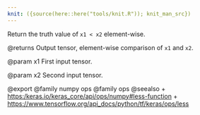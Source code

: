 ```yaml
---
knit: ({source(here::here("tools/knit.R")); knit_man_src})
---
```

Return the truth value of `x1 < x2` element-wise.

@returns
    Output tensor, element-wise comparison of `x1` and `x2`.

@param x1
First input tensor.

@param x2
Second input tensor.

@export
@family numpy ops
@family ops
@seealso
+ <https:/keras.io/keras_core/api/ops/numpy#less-function>
+ <https://www.tensorflow.org/api_docs/python/tf/keras/ops/less>
